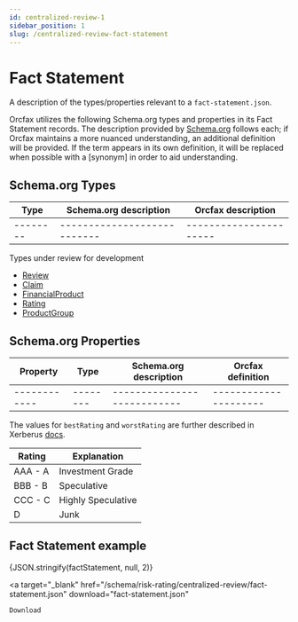 ```yaml
---
id: centralized-review-1
sidebar_position: 1
slug: /centralized-review-fact-statement
---
```



# Fact Statement

A description of the types/properties relevant to a `fact-statement.json`.

Orcfax utilizes the following Schema.org types and properties in its Fact
Statement records. The description provided by [Schema.org][schema-1] follows
each; if Orcfax maintains a more nuanced understanding, an additional definition
will be provided. If the term appears in its own definition, it will be replaced
when possible with a \[synonym\] in order to aid understanding.

[schema-1]: https://schema.org/

## Schema.org Types

| Type     | Schema.org description      | Orcfax description     |
| -------- | --------------------------- | ---------------------- |
| -------- | --------------------------- | ---------------------- |

Types under review for development

-   [Review](https://schema.org/Review)
-   [Claim](https://schema.org/Claim)
-   [FinancialProduct](https://schema.org/FinancialProduct)
-   [Rating](https://schema.org/Rating)
-   [ProductGroup](https://schema.org/ProductGroup)

## Schema.org Properties

| Property     | Type     | Schema.org description      | Orcfax definition     |
| ------------ | -------- | --------------------------- | --------------------- |
| ------------ | -------- | --------------------------- | --------------------- |

The values for `bestRating` and `worstRating` are further described in Xerberus
[docs][x-1].

| Rating  | Explanation        |
| ------- | ------------------ |
| AAA - A | Investment Grade   |
| BBB - B | Speculative        |
| CCC - C | Highly Speculative |
| D       | Junk               |

[x-1]:
    https://xerberus.gitbook.io/documentation/apis/risk-ratings/cardano#risk-scores

## Fact Statement example

<CodeBlock language="json">{JSON.stringify(factStatement, null, 2)}</CodeBlock>

<a
    target="_blank"
    href="/schema/risk-rating/centralized-review/fact-statement.json"
    download="fact-statement.json"
>
    Download
</a>
